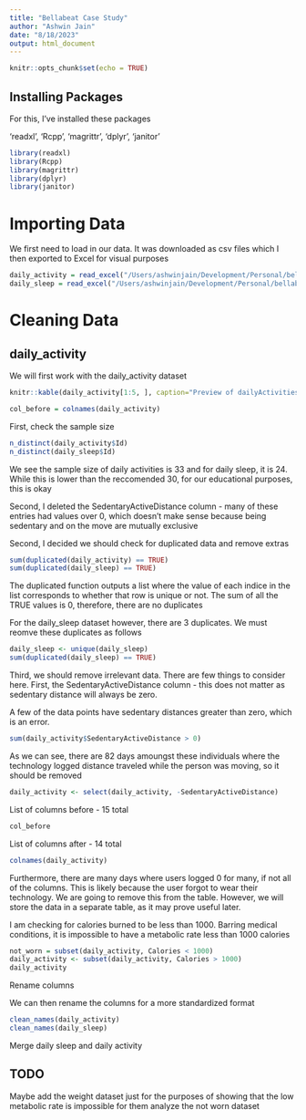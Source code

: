 ```yaml
---
title: "Bellabeat Case Study"
author: "Ashwin Jain"
date: "8/18/2023"
output: html_document
---
```


```r
knitr::opts_chunk$set(echo = TRUE)
```

## Installing Packages

For this, I've installed these packages

'readxl', 'Rcpp', 'magrittr', 'dplyr', 'janitor'



```r
library(readxl)
library(Rcpp)
library(magrittr)
library(dplyr)
library(janitor)
```

# Importing Data

We first need to load in our data. It was downloaded as csv files which I then exported to Excel for visual purposes

```r
daily_activity = read_excel("/Users/ashwinjain/Development/Personal/bellabeat-case-study/data/dailyActivity_merged.xlsx")
daily_sleep = read_excel("/Users/ashwinjain/Development/Personal/bellabeat-case-study/data/sleepDay_merged.xlsx")
```

# Cleaning Data

## daily_activity

We will first work with the daily_activity dataset

```r

knitr::kable(daily_activity[1:5, ], caption="Preview of dailyActivities_merged")

col_before = colnames(daily_activity)
```

First, check the sample size
```r
n_distinct(daily_activity$Id)
n_distinct(daily_sleep$Id)
```

We see the sample size of daily activities is 33 and for daily sleep, it is 24. While this is lower than the reccomended 30, for our educational purposes, this is okay

Second, I deleted the SedentaryActiveDistance column - many of these entries had values over 0, which doesn't make sense because being sedentary and on the move are mutually exclusive


Second, I decided we should check for duplicated data and remove extras

```r
sum(duplicated(daily_activity) == TRUE)
sum(duplicated(daily_sleep) == TRUE)
```

The duplicated function outputs a list where the value of each indice in the list corresponds to whether that row is unique or not. The sum of all the TRUE values is 0, therefore, there are no duplicates 

For the daily_sleep dataset however, there are 3 duplicates. We must reomve these duplicates as follows

```r
daily_sleep <- unique(daily_sleep)
sum(duplicated(daily_sleep) == TRUE)
```


Third, we should remove irrelevant data. There are few things to consider here. First, the SedentaryActiveDistance column - this does not matter as sedentary distance will always be zero.

A few of the data points have sedentary distances greater than zero, which is an error.


```r
sum(daily_activity$SedentaryActiveDistance > 0)
```

As we can see, there are 82 days amoungst these individuals where the technology logged distance traveled while the person was moving, so it should be removed


```r
daily_activity <- select(daily_activity, -SedentaryActiveDistance)
```


List of columns before - 15 total
```r
col_before
```

List of columns after - 14 total
```r
colnames(daily_activity)
```


Furthermore, there are many days where users logged 0 for many, if not all of the columns. This is likely because the user forgot to wear their technology. We are going to remove this from the table. However, we will store the data in a separate table, as it may prove useful later.

I am checking for calories burned to be less than 1000. Barring medical conditions, it is impossible to have a metabolic rate less than 1000 calories

```r
not_worn = subset(daily_activity, Calories < 1000)
daily_activity <- subset(daily_activity, Calories > 1000)
daily_activity
```


Rename columns

We can then rename the columns for a more standardized format

```r
clean_names(daily_activity)
clean_names(daily_sleep)
```

Merge daily sleep and daily activity



## TODO
Maybe add the weight dataset just for the purposes of showing that the low metabolic rate is impossible for them
analyze the not worn dataset